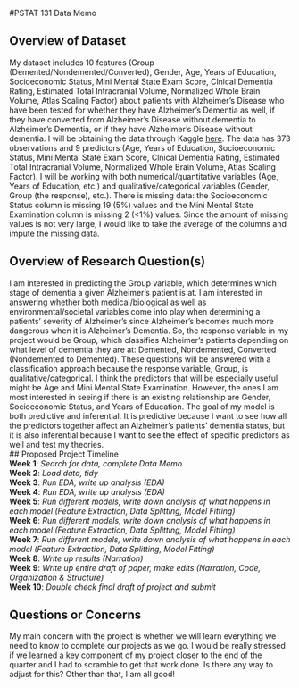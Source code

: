 #PSTAT 131 Data Memo

## Overview of Dataset  
My dataset includes 10 features (Group (Demented/Nondemented/Converted), Gender, Age, Years of Education, Socioeconomic Status, Mini Mental State Exam Score, Clnical Dementia Rating, Estimated Total Intracranial Volume, Normalized Whole Brain Volume, Atlas Scaling Factor) about patients with Alzheimer's Disease who have been tested for whether they have Alzheimer's Dementia as well, if they have converted from Alzheimer's Disease without dementia to Alzheimer's Dementia, or if they have Alzheimer's Disease without dementia. I will be obtaining the data through Kaggle [here](https://www.kaggle.com/datasets/brsdincer/alzheimer-features). The data has 373 observations and 9 predictors (Age, Years of Education, Socioeconomic Status, Mini Mental State Exam Score, Clnical Dementia Rating, Estimated Total Intracranial Volume, Normalized Whole Brain Volume, Atlas Scaling Factor). I will be working with both numerical/quantitative variables (Age, Years of Education, etc.) and qualitative/categorical variables (Gender, Group (the response), etc.). There is missing data: the Socioeconomic Status column is missing 19 (5%) values and the Mini Mental State Examination column is missing 2 (<1%) values. Since the amount of missing values is not very large, I would like to take the average of the columns and impute the missing data.  

## Overview of Research Question(s)  
I am interested in predicting the Group variable, which determines which stage of dementia a given Alzheimer's patient is at. I am interested in answering whether both medical/biological as well as environmental/societal variables come into play when determining a patients' severity of Alzheimer's since Alzheimer's becomes much more dangerous when it is Alzheimer's Dementia. So, the response variable in my project would be Group, which classifies Alzheimer's patients depending on what level of dementia they are at: Demented, Nondemented, Converted (Nondemented to Demented). These questions will be answered with a classification approach because the response variable, Group, is qualitative/categorical. I think the predictors that will be especially useful might be Age and Mini Mental State Examination. However, the ones I am most interested in seeing if there is an existing relationship are Gender, Socioeconomic Status, and Years of Education. The goal of my model is both predictive and inferential. It is predictive because I want to see how all the predictors together affect an Alzheimer's patients' dementia status, but it is also inferential because I want to see the effect of specific predictors as well and test my theories.  
## Proposed Project Timeline   
**Week 1**: *Search for data, complete Data Memo*  
**Week 2**: *Load data, tidy*      
**Week 3**: *Run EDA, write up analysis (EDA)*      
**Week 4**: *Run EDA, write up analysis (EDA)*         
**Week 5**: *Run different models, write down analysis of what happens in each model (Feature Extraction, Data Splitting, Model Fitting)*     
**Week 6**: *Run different models, write down analysis of what happens in each model (Feature Extraction, Data Splitting, Model Fitting)*   
**Week 7**: *Run different models, write down analysis of what happens in each model (Feature Extraction, Data Splitting, Model Fitting)*   
**Week 8**: *Write up results (Narration)*    
**Week 9**: *Write up entire draft of paper, make edits (Narration, Code, Organization & Structure)*    
**Week 10**: *Double check final draft of project and submit*    

## Questions or Concerns  
My main concern with the project is whether we will learn everything we need to know to complete our projects as we go. I would be really stressed if we learned a key component of my project closer to the end of the quarter and I had to scramble to get that work done. Is there any way to adjust for this? Other than that, I am all good!  




